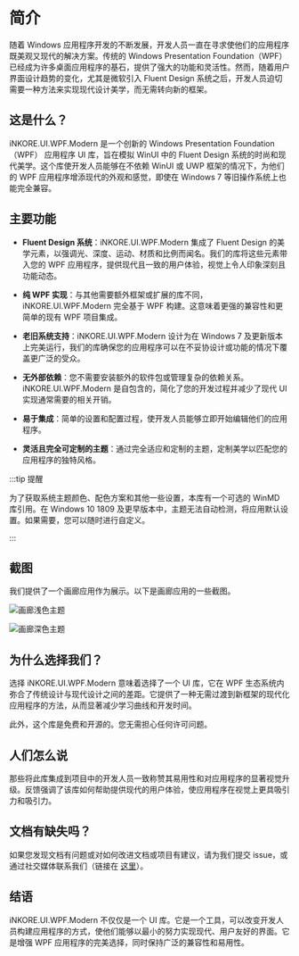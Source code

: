 # 简介

随着 Windows 应用程序开发的不断发展，开发人员一直在寻求使他们的应用程序既美观又现代的解决方案。传统的 Windows Presentation Foundation（WPF）已经成为许多桌面应用程序的基石，提供了强大的功能和灵活性。然而，随着用户界面设计趋势的变化，尤其是微软引入 Fluent Design 系统之后，开发人员迫切需要一种方法来实现现代设计美学，而无需转向新的框架。

## 这是什么？

iNKORE.UI.WPF.Modern 是一个创新的 Windows Presentation Foundation（WPF） 应用程序 UI 库，旨在模拟 WinUI 中的 Fluent Design 系统的时尚和现代美学。这个库使开发人员能够在不依赖 WinUI 或 UWP 框架的情况下，为他们的 WPF 应用程序增添现代的外观和感觉，即使在 Windows 7 等旧操作系统上也能完全兼容。

## 主要功能

- **Fluent Design 系统**：iNKORE.UI.WPF.Modern 集成了 Fluent Design 的美学元素，以强调光、深度、运动、材质和比例而闻名。我们的库将这些元素带入您的 WPF 应用程序，提供现代且一致的用户体验，视觉上令人印象深刻且功能动态。

- **纯 WPF 实现**：与其他需要额外框架或扩展的库不同，iNKORE.UI.WPF.Modern 完全基于 WPF 构建。这意味着更强的兼容性和更简单的现有 WPF 项目集成。

- **老旧系统支持**：iNKORE.UI.WPF.Modern 设计为在 Windows 7 及更新版本上完美运行，我们的库确保您的应用程序可以在不妥协设计或功能的情况下覆盖更广泛的受众。

- **无外部依赖**：您不需要安装额外的软件包或管理复杂的依赖关系。iNKORE.UI.WPF.Modern 是自包含的，简化了您的开发过程并减少了现代 UI 实现通常需要的相关开销。

- **易于集成**：简单的设置和配置过程，使开发人员能够立即开始编辑他们的应用程序。

- **灵活且完全可定制的主题**：通过完全适应和定制的主题，定制美学以匹配您的应用程序的独特风格。

:::tip 提醒

为了获取系统主题颜色、配色方案和其他一些设置，本库有一个可选的 WinMD 库引用。在 Windows 10 1809 及更早版本中，主题无法自动检测，将应用默认设置。如果需要，您可以随时进行自定义。

:::

## 截图

我们提供了一个画廊应用作为展示。以下是画廊应用的一些截图。

![画廊浅色主题](gallery-light.png)

![画廊深色主题](gallery-dark.png)

## 为什么选择我们？

选择 iNKORE.UI.WPF.Modern 意味着选择了一个 UI 库，它在 WPF 生态系统内弥合了传统设计与现代设计之间的差距。它提供了一种无需过渡到新框架的现代化应用程序的方法，从而显著减少学习曲线和开发时间。

此外，这个库是免费和开源的。您无需担心任何许可问题。

## 人们怎么说

那些将此库集成到项目中的开发人员一致称赞其易用性和对应用程序的显著视觉升级。反馈强调了该库如何帮助提供现代的用户体验，使应用程序在视觉上更具吸引力和吸引力。

## 文档有缺失吗？

如果您发现文档有问题或对如何改进文档或项目有建议，请为我们提交 issue，或通过社交媒体联系我们（链接在 [这里](https://inkore.net/about#social)）。

## 结语

iNKORE.UI.WPF.Modern 不仅仅是一个 UI 库。它是一个工具，可以改变开发人员构建应用程序的方式，使他们能够以最小的努力实现现代、用户友好的界面。它是增强 WPF 应用程序的完美选择，同时保持广泛的兼容性和易用性。